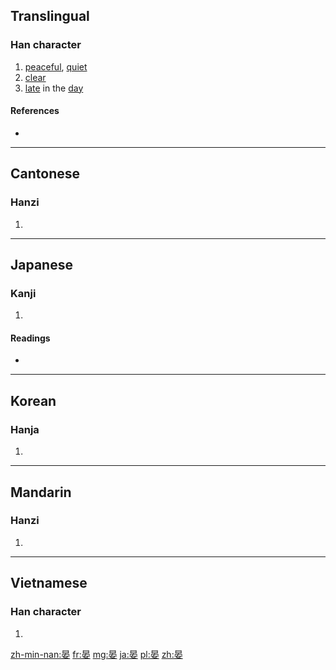 ==Translingual==

===Han character===
{{Han char|rn=72|rad=日|as=06|sn=10|four=6040<sub>4</sub>|canj=日十女 (AJV)|ids=⿱[[日]][[安]]}}

# [[peaceful]], [[quiet]]
# [[clear]]
# [[late]] in the [[day]]

====References====
* {{Han ref|kx=0495.150|dkj=13914|dj=0860.200|hdz=21509.070|uh=664F|ud=26191|bh=AECB|bd=44747}}

----

==Cantonese==

===Hanzi===
{{yue-hanzi|jyut=|y=aan3}}

# {{defn|lang=yue|sort=日06}}

----

==Japanese==

===Kanji===
{{ja-kanji|grade=|rs=日06}}

# {{defn|lang=ja|sort=日06}}

====Readings====
* {{ja-readings|on=[[あん]] (an)|kun=[[おそい]] (osoi)}}

----

==Korean==

===Hanja===
{{ko-hanja|hangeul=안|eumhun=|rv=an|mr=an|y=an}}

# {{defn|lang=ko|sort=日06}}

----

==Mandarin==

===Hanzi===
{{cmn-hanzi|pin=[[yàn]] ([[yan4]])|wg=yen<sup>4</sup>}}

# {{defn|lang=cmn|sort=日06}}

----

==Vietnamese==

===Han character===
{{vi-hantu|[[yến]]|rs=日06}}

# {{defn|lang=vi|sort=日06}}

[[zh-min-nan:晏]]
[[fr:晏]]
[[mg:晏]]
[[ja:晏]]
[[pl:晏]]
[[zh:晏]]